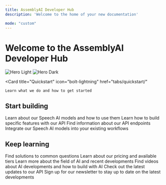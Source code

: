 ```yaml
---
title: AssemblyAI Developer Hub
description: 'Welcome to the home of your new documentation'

mode: "custom"
---
```



# Welcome to the AssemblyAI Developer Hub

<img
  className="block dark:hidden"
  src="/images/hero-light.svg"
  alt="Hero Light"
/>
<img
  className="hidden dark:block"
  src="/images/hero-dark.svg"
  alt="Hero Dark"
/>

<Card
    title="Quickstart"
    icon="bolt-lightning"
    href="tabs/quickstart/"
  >
    Learn what we do and how to get started
  </Card>

## Start building

<CardGroup cols={2}>
  <Card
    title="Models"
    icon="brain-circuit"
    href="tabs/models/models"
  >
    Learn about our Speech AI models and how to use them
  </Card>
  <Card
    title="Examples"
    icon="chalkboard-user"
    href="tabs/examples/examples"
  >
    Learn how to build specific features with our API
  </Card>
  <Card
    title="API Reference"
    icon="code"
    href="tabs/api-reference/api-reference"
  >
    Find information about our API endpoints
  </Card>
  <Card
    title="Integrations"
    icon="link"
    href="tabs/integrations/integrations"
  >
    Integrate our Speech AI models into your existing workflows
  </Card>
</CardGroup>

## Keep learning

<CardGroup cols={1}>
  <Card
    title="Troubleshooting"
    icon="comment-question"
    href="tabs/troubleshooting/troubleshooting"
  >
    Find solutions to common questions
  </Card>
  <Card
    title="Pricing and Tiers"
    icon="tag"
    href="https://www.assemblyai.com/pricing?utm_source=developerhub&utm_medium=referral"
  >
    Learn about our pricing and available tiers
  </Card>
  <Card
    title="Blog"
    icon="pen-nib"
    href="https://www.assemblyai.com/blog?utm_source=developerhub&utm_medium=referral"
  >
    Learn more about the field of AI and recent developments
  </Card>
  <Card
    title="YouTube"
    icon="youtube"
    href="https://www.youtube.com/@AssemblyAI?utm_source=developerhub&utm_medium=referral"
  >
    Find videos about AI developments and how to build with AI
  </Card>
  <Card
    title="Changelog"
    icon="list"
    href="https://www.assemblyai.com/changelog?utm_source=developerhub&utm_medium=referral"
  >
    Check out the latest updates to our API
  </Card>
  <Card
    title="Newsletter"
    icon="newspaper"
    href="https://www.assemblyai.com/subscribe?utm_source=developerhub&utm_medium=referral"
  >
    Sign up for our newsletter to stay up to date on the latest developments
  </Card>

</CardGroup>

